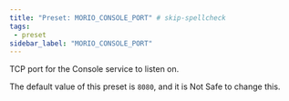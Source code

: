 ```yaml
---
title: "Preset: MORIO_CONSOLE_PORT" # skip-spellcheck
tags:
 - preset
sidebar_label: "MORIO_CONSOLE_PORT"
---
```


TCP port for the Console service to listen on.

<Note>

The default value of this preset is `8080`, and it is <Label style="danger">Not Safe</Label> to change this.

</Note>
